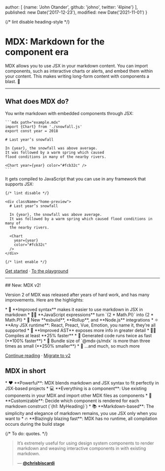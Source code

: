   author: [
    {name: 'John Otander', github: 'johno', twitter: '4lpine'}
  ],
  published: new Date('2017-12-23'),
  modified: new Date('2021-11-01')
}

{/* lint disable heading-style */}

MDX: Markdown for the\
**component era**
=================

MDX allows you to use JSX in your markdown content.
You can import components, such as interactive charts or alerts, and embed them
within your content.
This makes writing long-form content with components a blast.
🚀

***

## What does MDX do?

<div className="big-columns">
  <div>
    You write markdown with embedded components through JSX:

    ```mdx path="example.mdx"
    import {Chart} from './snowfall.js'
    export const year = 2018

    # Last year’s snowfall

    In {year}, the snowfall was above average.
    It was followed by a warm spring which caused
    flood conditions in many of the nearby rivers.

    <Chart year={year} color="#fcb32c" />
    ```
  </div>

  <div>
    It gets compiled to JavaScript that you can use in any framework that
    supports JSX:

    {/* lint disable */}

    <div className="home-preview">
      # Last year’s snowfall

      In {year}, the snowfall was above average.
      It was followed by a warm spring which caused flood conditions in many of
      the nearby rivers.

      <Chart
        year={year}
        color="#fcb32c"
      />
    </div>

    {/* lint enable */}
  </div>
</div>

[Get started](/getting-started/) ·
<a className="alt" href="/playground/">To the playground</a>

***

<div className="card big">
  ## New: MDX v2!

  Version 2 of MDX was released after years of hard work, and has many
  improvements.
  Here are the highlights:

  <div className="emoji-list">
    *   📝 **Improved syntax** makes it easier to use markdown in JSX in
        markdown
    *   🧑‍💻 **JavaScript expressions** turn `{2 * Math.PI}` into {2 * Math.PI}
    *   🔌 New **esbuild**, **Rollup**, and **Node.js** integrations
    *   ⚛️ **Any JSX runtime**: React, Preact, Vue, Emotion, you name it, they’re
        all supported
    *   🌳 **Improved AST** exposes more info in greater detail
    *   🏃‍♀️ Compiles at least **25% faster**
    *   🚴 Generated code runs twice as fast (**100% faster**)
    *   🚄 Bundle size of `@mdx-js/mdx` is more than three times as small
        (**250% smaller**)
    *   🧵 …and much, so much more
  </div>

  [Continue reading][v2] · <a className="alt" href="/migrating/v2/">Migrate to v2</a>
</div>

## MDX in short

<div className="emoji-list">
  *   ❤️ **Powerful**: MDX blends markdown and JSX syntax to fit perfectly in
      JSX-based projects
  *   💻 **Everything is a component**: Use existing components in your
      MDX and import other MDX files as components
  *   🔧 **Customizable**: Decide which component is rendered for each markdown
      construct (`{h1: MyHeading}`)
  *   📚 **Markdown-based**: The simplicity and elegance of markdown remains,
      you use JSX only when you want to
  *   🔥 **Blazingly blazing fast**: MDX has no runtime, all compilation occurs
      during the build stage
</div>

{/* To do: quotes. */}

> It’s extremely useful for using design system components to render markdown
> and weaving interactive components in with existing markdown.
>
> — [**@chrisbiscardi**][quote]

[quote]: https://twitter.com/chrisbiscardi/status/1022304288326864896

[v2]: /blog/v2/
